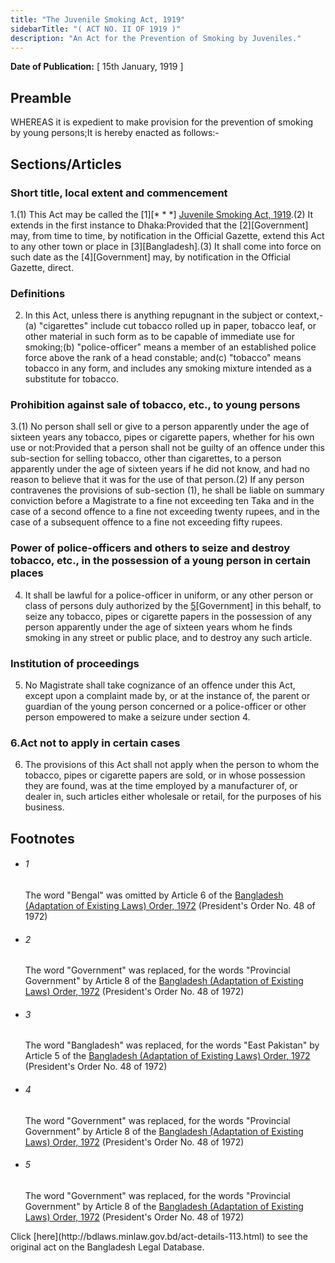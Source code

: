 ```yaml
---
title: "The Juvenile Smoking Act, 1919"
sidebarTitle: "( ACT NO. II OF 1919 )"
description: "An Act for the Prevention of Smoking by Juveniles."
---
```


**Date of Publication:** [ 15th January, 1919 ]

## Preamble

WHEREAS it is expedient to make provision for the prevention of smoking by young persons;It is hereby enacted as follows:-

## Sections/Articles

### Short title, local extent and commencement

1.(1) This Act may be called the [1][\* \* \*] [Juvenile Smoking Act, 1919](/laws/act-113 "Juvenile Smoking Act, 1919").(2) It extends in the first instance to Dhaka:Provided that the [2][Government] may, from time to time, by notification in the Official Gazette, extend this Act to any other town or place in [3][Bangladesh].(3) It shall come into force on such date as the [4][Government] may, by notification in the Official Gazette, direct.

### Definitions

2. In this Act, unless there is anything repugnant in the subject or context,-(a) "cigarettes" include cut tobacco rolled up in paper, tobacco leaf, or other material in such form as to be capable of immediate use for smoking;(b) "police-officer" means a member of an established police force above the rank of a head constable; and(c) "tobacco" means tobacco in any form, and includes any smoking mixture intended as a substitute for tobacco.

### Prohibition against sale of tobacco, etc., to young persons

3.(1) No person shall sell or give to a person apparently under the age of sixteen years any tobacco, pipes or cigarette papers, whether for his own use or not:Provided that a person shall not be guilty of an offence under this sub-section for selling tobacco, other than cigarettes, to a person apparently under the age of sixteen years if he did not know, and had no reason to believe that it was for the use of that person.(2) If any person contravenes the provisions of sub-section (1), he shall be liable on summary conviction before a Magistrate to a fine not exceeding ten Taka and in the case of a second offence to a fine not exceeding twenty rupees, and in the case of a subsequent offence to a fine not exceeding fifty rupees.

### Power of police-officers and others to seize and destroy tobacco, etc., in the possession of a young person in certain places

4. It shall be lawful for a police-officer in uniform, or any other person or class of persons duly authorized by the [5](1)[Government] in this behalf, to seize any tobacco, pipes or cigarette papers in the possession of any person apparently under the age of sixteen years whom he finds smoking in any street or public place, and to destroy any such article.

### Institution of proceedings

5. No Magistrate shall take cognizance of an offence under this Act, except upon a complaint made by, or at the instance of, the parent or guardian of the young person concerned or a police-officer or other person empowered to make a seizure under section 4.

### 6.Act not to apply in certain cases

6. The provisions of this Act shall not apply when the person to whom the tobacco, pipes or cigarette papers are sold, or in whose possession they are found, was at the time employed by a manufacturer of, or dealer in, such articles either wholesale or retail, for the purposes of his business.

## Footnotes

- ###### 1

  The word "Bengal" was omitted by Article 6 of the [Bangladesh (Adaptation of Existing Laws) Order, 1972](/laws/act-388 "Bangladesh (Adaptation of Existing Laws) Order, 1972 ") (President's Order No. 48 of 1972)

- ###### 2

  The word "Government" was replaced, for the words "Provincial Government" by Article 8 of the [Bangladesh (Adaptation of Existing Laws) Order, 1972](/laws/act-388 "Bangladesh (Adaptation of Existing Laws) Order, 1972 ") (President's Order No. 48 of 1972)

- ###### 3

  The word "Bangladesh" was replaced, for the words "East Pakistan" by Article 5 of the [Bangladesh (Adaptation of Existing Laws) Order, 1972](/laws/act-388 "Bangladesh (Adaptation of Existing Laws) Order, 1972 ") (President's Order No. 48 of 1972)

- ###### 4

  The word "Government" was replaced, for the words "Provincial Government" by Article 8 of the [Bangladesh (Adaptation of Existing Laws) Order, 1972](/laws/act-388 "Bangladesh (Adaptation of Existing Laws) Order, 1972 ") (President's Order No. 48 of 1972)

- ###### 5

  The word "Government" was replaced, for the words "Provincial Government" by Article 8 of the [Bangladesh (Adaptation of Existing Laws) Order, 1972](/laws/act-388 "Bangladesh (Adaptation of Existing Laws) Order, 1972 ") (President's Order No. 48 of 1972)

<Note>
  Click [here](http://bdlaws.minlaw.gov.bd/act-details-113.html) to see the original act on the Bangladesh Legal Database.
</Note>

